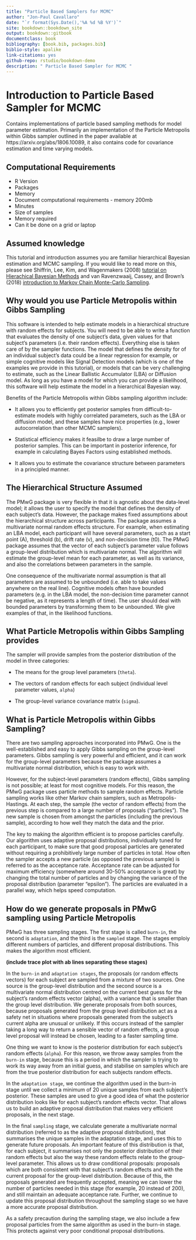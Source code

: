 ```yaml
--- 
title: "Particle Based Samplers for MCMC"
author: "Jon-Paul Cavallaro"
date: "`r format(Sys.Date(),'%A %d %B %Y')`"
site: bookdown::bookdown_site
output: bookdown::gitbook
documentclass: book
bibliography: [book.bib, packages.bib]
biblio-style: apalike
link-citations: yes
github-repo: rstudio/bookdown-demo
description: " Particle Based Sampler for MCMC "
---
```

# Introduction to Particle Based Sampler for MCMC

Contains implementations of particle based sampling methods for model parameter estimation. Primarily an implementation of the Particle Metropolis within Gibbs sampler outlined in the paper available at https://arxiv.org/abs/1806.10089, it also contains code for covariance estimation and time varying models.


## Computational Requirements
* R Version
* Packages
* Memory
* Document computational requirements - memory 200mb
* Minutes
* Size of samples
* Memory required
* Can it be done on a grid or laptop

## Assumed knowledge
This tutorial and introduction assumes you are familiar hierarchical Bayesian estimation and MCMC sampling. If you would like to read more on this, please see Shiffrin, Lee, Kim, and Wagenmakers (2008) [tutorial on Hierachical Bayesian Methods](https://onlinelibrary.wiley.com/doi/full/10.1080/03640210802414826) and van Ravenzwaaij, Cassey, and Brown's (2018) [introduction to Markov Chain Monte-Carlo Sampling](https://link.springer.com/article/10.3758/s13423-016-1015-8?wt_mc=Other.Other.8.CON1172.PSBR%20VSI%20Art09).

## Why would you use Particle Metropolis within Gibbs Sampling 

This software is intended to help estimate models in a hierarchical structure with random effects for subjects. You will need to be able to write a function that evaluates the density of one subject’s data, given values for that subject’s parameters (i.e. their random effects). Everything else is taken care of by the sampler functions. The model that defines the density for of an individual subject’s data could be a linear regression for example, or simple cognitive models like Signal Detection models (which is one of the examples we provide in this tutorial), or models that can be very challenging to estimate, such as the Linear Ballistic Accumulator (LBA) or Diffusion model. As long as you have a model for which you can provide a likelihood, this software will help estimate the model in a hierarchical Bayesian way.  

Benefits of the Particle Metropolis within Gibbs sampling algorithm include: 

* It allows you to efficiently get posterior samples from difficult-to-estimate models with highly correlated parameters, such as the LBA or diffusion model, and these samples have nice properties (e.g., lower autocorrelation than other MCMC samplers). 

* Statistical efficiency makes it feasilbe to draw a large number of posterior samples. This can be important in posterior inference, for example in calculating Bayes Factors using established methods.  

* It allows you to estimate the covariance structure between parameters in a principled manner. 

 

## The Hierarchical Structure Assumed  

The PMwG package is very flexible in that it is agnostic about the data-level model; it allows the user to specify the model that defines the density of each subject’s data. However, the package makes fixed assumptions about the hierarchical structure across participants. The package assumes a multivariate normal random effects structure. For example, when estimating an LBA model, each participant will have several parameters, such as a start point (A), threshold (b), drift rate (v), and non-decision time (t0). The  PMwG package assumes that the vector of each subject’s parameter value follows a group-level distribution which is multivariate normal. The algorithm will estimate the group-level mean for each parameter, as well as its variance, and also the correlations between parameters in the sample.  

One consequence of the multivariate normal assumption is that all parameters are assumed to be unbounded (i.e. able to take values anywhere on the real line). Cognitive models often have bounded parameters (e.g. in the LBA model, the non-decision time parameter cannot be negative, as it represents a length of time). The user should deal with bounded parameters by transforming them to be unbounded. We give examples of that, in the likelihood functions. 


## What Particle Metropolis within Gibbs Sampling provides 

The sampler will provide samples from the posterior distribution of the model in three categories: 

* The means for the group level parameters (`theta`). 

* The vectors of random effects for each subject (individual level parameter values, `alpha`) 

* The group-level variance covariance matrix (`sigma`). 

 

## What is Particle Metropolis within Gibbs Sampling? 

There are two sampling approaches incorporated into PMwG. One is the well-established and easy to apply Gibbs sampling on the group-level parameters. Gibbs sampling is very powerful and efficient, and it can work for the group-level parameters because the package assumes a multivariate normal distribution, which is easy to work with.  

However, for the subject-level parameters (random effects), Gibbs sampling is not possible; at least for most cognitive models. For this reason, the PMwG package uses particle methods to sample random effects. Particle sampling works like other Markov chain samplers, such as Metropolis-Hastings. At each step, the sample (the vector of random effects) from the previous step is compared to a large number of proposals (“particles”). The new sample is chosen from amongst the particles (including the previous sample), according to how well they match the data and the prior.  

The key to making the algorithm efficient is to propose particles carefully. Our algorithm uses adaptive proposal distributions, individually tuned for each participant, to make sure that good proposal particles are generated without requiring a prohibitively large number of particles in total. How often the sampler accepts a new particle (as opposed the previous sample) is referred to as the acceptance rate. Acceptance rate can be adjusted for maximum efficiency (somewhere around 30-50% acceptance is great) by changing the total number of particles and by changing the variance of the proposal distribution (parameter “epsilon”). The particles are evaluated in a parallel way, which helps speed computation. 

## How do we generate proposals in PMwG sampling using Particle Metropolis 

PMwG has three sampling stages. The first stage is called `burn-in`, the second is `adaptation`, and the third is the `sampled` stage. The stages emploiy different numbers of particles, and different proposal distributions. This makes the algorithm most efficient. 

<b>(include trace plot with ab lines separating these stages) </b>

In the `burn-in` and `adaptation stages`, the proposals (or random effects vectors) for each subject are sampled from a mixture of two sources. One source is the group-level distribution and the second source is a multivariate normal distribution centred on the current best guess for the subject’s random effects vector (alpha), with a variance that is smaller than the group level distribution. We generate proposals from both sources, because proposals generated from the group level distribution act as a safety net in situations where proposals generated from the subject’s current alpha are unusual or unlikely. If this occurs instead of the sampler taking a long way to return a sensible vector of random effects, a group level proposal will instead be chosen, leading to a faster sampling time.  

One thing we want to know is the posterior distribution for each subject’s random effects (`alpha`). For this reason, we throw away samples from the `burn-in` stage, because this is a period in which the sampler is trying to work its way away from an initial guess, and stabilise on samples which are from the true posterior distribution for each subjects random effects.  

In the `adaptation stage`, we continue the algorithm used in the burn-in stage until we collect a minimum of 20 unique samples from each subject’s posterior. These samples are used to give a good idea of what the posterior distribution looks like for each subject’s random effects vector. That allows us to build an adaptive proposal distribution that makes very efficient proposals, in the next stage. 

In the final `sampling` stage, we calculate generate a multivariate normal distribution (referred to as the adaptive proposal distribution), that summarises the unique samples in the adaptation stage, and uses this to generate future proposals. An important feature of this distribution is that, for each subject, it summarises not only the posterior distribution of their random effects but also the way these random effects relate to the group-level parameter. This allows us to draw conditional proposals: proposals which are both consistent with that subject’s random effects and with the current proposal for the group-level distribution. Because of this, the proposals generated are frequently accepted, meaning we can lower the number of particles needed in this stage (for example, 20 instead of 200), and still maintain an adequate acceptance rate. Further, we continue to update this proposal distribution throughout the sampling stage so we have a more accurate proposal distribution.  

As a safety precaution during the sampling stage, we also include a few proposal particles from the same algorithm as used in the burn-in stage. This protects against very poor conditional proposal distributions. 
